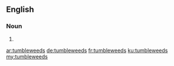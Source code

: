 ==English==

===Noun===
{{head|en|plural}}

# {{plural of|tumbleweed|lang=en}}

[[ar:tumbleweeds]]
[[de:tumbleweeds]]
[[fr:tumbleweeds]]
[[ku:tumbleweeds]]
[[my:tumbleweeds]]